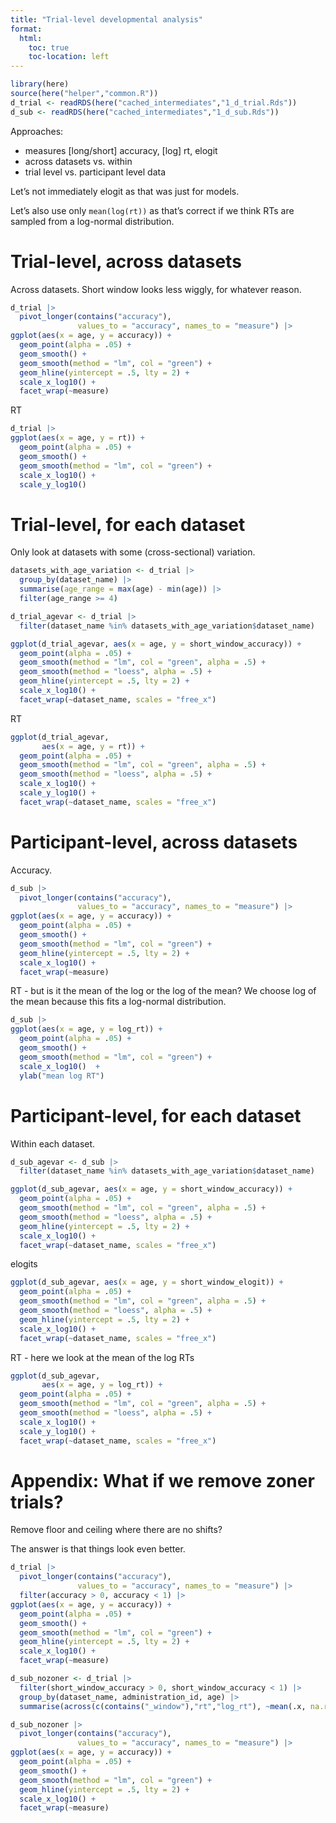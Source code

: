 ```yaml
---
title: "Trial-level developmental analysis"
format:
  html:
    toc: true
    toc-location: left
---
```


```r
library(here)
source(here("helper","common.R"))
d_trial <- readRDS(here("cached_intermediates","1_d_trial.Rds"))
d_sub <- readRDS(here("cached_intermediates","1_d_sub.Rds"))
```

Approaches:

- measures [long/short] accuracy, [log] rt, elogit
- across datasets vs. within
- trial level vs. participant level data

Let's not immediately elogit as that was just for models. 

Let's also use only `mean(log(rt))` as that's correct if we think RTs are sampled from a log-normal distribution. 

# Trial-level, across datasets

Across datasets. Short window looks less wiggly, for whatever reason. 

```r
d_trial |>
  pivot_longer(contains("accuracy"), 
               values_to = "accuracy", names_to = "measure") |>
ggplot(aes(x = age, y = accuracy)) + 
  geom_point(alpha = .05) + 
  geom_smooth() +
  geom_smooth(method = "lm", col = "green") +
  geom_hline(yintercept = .5, lty = 2) + 
  scale_x_log10() + 
  facet_wrap(~measure)
```

RT

```r
d_trial |>
ggplot(aes(x = age, y = rt)) + 
  geom_point(alpha = .05) + 
  geom_smooth() +
  geom_smooth(method = "lm", col = "green") +
  scale_x_log10() +
  scale_y_log10()
```

# Trial-level, for each dataset

Only look at datasets with some (cross-sectional) variation. 

```r
datasets_with_age_variation <- d_trial |>
  group_by(dataset_name) |>
  summarise(age_range = max(age) - min(age)) |>
  filter(age_range >= 4)

d_trial_agevar <- d_trial |>
  filter(dataset_name %in% datasets_with_age_variation$dataset_name)
```
  
```r
ggplot(d_trial_agevar, aes(x = age, y = short_window_accuracy)) + 
  geom_point(alpha = .05) + 
  geom_smooth(method = "lm", col = "green", alpha = .5) +
  geom_smooth(method = "loess", alpha = .5) +
  geom_hline(yintercept = .5, lty = 2) + 
  scale_x_log10() + 
  facet_wrap(~dataset_name, scales = "free_x")
```

RT

```r
ggplot(d_trial_agevar,
       aes(x = age, y = rt)) + 
  geom_point(alpha = .05) + 
  geom_smooth(method = "lm", col = "green", alpha = .5) +
  geom_smooth(method = "loess", alpha = .5) +
  scale_x_log10() +
  scale_y_log10() + 
  facet_wrap(~dataset_name, scales = "free_x")
```

# Participant-level, across datasets

Accuracy. 

```r
d_sub |>
  pivot_longer(contains("accuracy"), 
               values_to = "accuracy", names_to = "measure") |>
ggplot(aes(x = age, y = accuracy)) + 
  geom_point(alpha = .05) + 
  geom_smooth() +
  geom_smooth(method = "lm", col = "green") +
  geom_hline(yintercept = .5, lty = 2) + 
  scale_x_log10() + 
  facet_wrap(~measure)
```

RT - but is it the mean of the log or the log of the mean? We choose log of the mean because this fits a log-normal distribution. 

```r
d_sub |>
ggplot(aes(x = age, y = log_rt)) + 
  geom_point(alpha = .05) + 
  geom_smooth() +
  geom_smooth(method = "lm", col = "green") +
  scale_x_log10()  + 
  ylab("mean log RT")
```

# Participant-level, for each dataset

Within each dataset. 

```r
d_sub_agevar <- d_sub |>
  filter(dataset_name %in% datasets_with_age_variation$dataset_name)
```
  
```r
ggplot(d_sub_agevar, aes(x = age, y = short_window_accuracy)) + 
  geom_point(alpha = .05) + 
  geom_smooth(method = "lm", col = "green", alpha = .5) +
  geom_smooth(method = "loess", alpha = .5) +
  geom_hline(yintercept = .5, lty = 2) + 
  scale_x_log10() + 
  facet_wrap(~dataset_name, scales = "free_x")
```

elogits 

```r
ggplot(d_sub_agevar, aes(x = age, y = short_window_elogit)) + 
  geom_point(alpha = .05) + 
  geom_smooth(method = "lm", col = "green", alpha = .5) +
  geom_smooth(method = "loess", alpha = .5) +
  geom_hline(yintercept = .5, lty = 2) + 
  scale_x_log10() + 
  facet_wrap(~dataset_name, scales = "free_x")
```

RT - here we look at the mean of the log RTs

```r
ggplot(d_sub_agevar,
       aes(x = age, y = log_rt)) + 
  geom_point(alpha = .05) + 
  geom_smooth(method = "lm", col = "green", alpha = .5) +
  geom_smooth(method = "loess", alpha = .5) +
  scale_x_log10() +
  scale_y_log10() + 
  facet_wrap(~dataset_name, scales = "free_x")
```


# Appendix: What if we remove zoner trials?

Remove floor and ceiling where there are no shifts?

The answer is that things look even better. 

```r
d_trial |>
  pivot_longer(contains("accuracy"), 
               values_to = "accuracy", names_to = "measure") |>
  filter(accuracy > 0, accuracy < 1) |> 
ggplot(aes(x = age, y = accuracy)) + 
  geom_point(alpha = .05) + 
  geom_smooth() +
  geom_smooth(method = "lm", col = "green") +
  geom_hline(yintercept = .5, lty = 2) + 
  scale_x_log10() + 
  facet_wrap(~measure)
```

```r
d_sub_nozoner <- d_trial |>
  filter(short_window_accuracy > 0, short_window_accuracy < 1) |> 
  group_by(dataset_name, administration_id, age) |>
  summarise(across(c(contains("_window"),"rt","log_rt"), ~mean(.x, na.rm=TRUE)))
```



```r
d_sub_nozoner |>
  pivot_longer(contains("accuracy"), 
               values_to = "accuracy", names_to = "measure") |>
ggplot(aes(x = age, y = accuracy)) + 
  geom_point(alpha = .05) + 
  geom_smooth() +
  geom_smooth(method = "lm", col = "green") +
  geom_hline(yintercept = .5, lty = 2) + 
  scale_x_log10() + 
  facet_wrap(~measure)
```